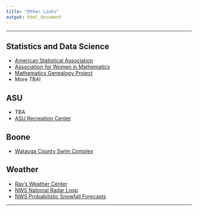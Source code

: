 ```yaml
---
title: "Other Links"
output: html_document
---
```


<hr>

## Statistics and Data Science

* [American Statistical Association](http://www.amstat.org/)
* [Association for Women in Mathematics](https://sites.google.com/site/awmmath/home)
* [Mathematics Genealogy Project](https://www.genealogy.math.ndsu.nodak.edu/)
* More TBA!

## ASU

* TBA
* [ASU Recreation Center](http://urec.appstate.edu/student-recreation-center)

## Boone

* [Watauga County Swim Complex](http://www.wataugacounty.org/App_Pages/Dept/ParksRec/Aquatics/aquaticsHome.aspx)

## Weather

* [Ray's Weather Center](http://booneweather.com/)
* [NWS National Radar Loop](https://radar.weather.gov/Conus/full_loop.php)
* [NWS Probabilistic Snowfall Forecasts](http://www.weather.gov/rnk/winter)

<hr>